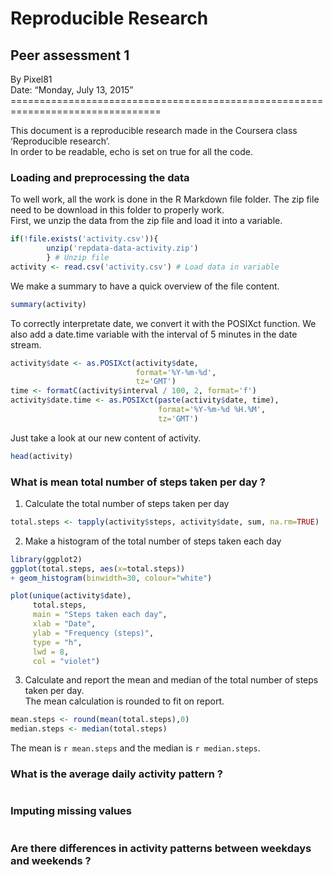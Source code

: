 # Reproducible Research  
## Peer assessment 1  
By Pixel81  
Date: "Monday, July 13, 2015"  
================================================================================

This document is a reproducible research made in the Coursera class
'Reproducible research'.  
In order to be readable, echo is set on true for all the code.

### Loading and preprocessing the data

To well work, all the work is done in the R Markdown file folder. The zip file
need to be download in this folder to properly work.  
First, we unzip the data from the zip file and load it into a variable.
```r

if(!file.exists('activity.csv')){ 
        unzip('repdata-data-activity.zip') 
        } # Unzip file
activity <- read.csv('activity.csv') # Load data in variable
```

We make a summary to have a quick overview of the file content.
```r
summary(activity)
```

To correctly interpretate date, we convert it with the POSIXct function. We also
add a date.time variable with the interval of 5 minutes in the date stream.
```r
activity$date <- as.POSIXct(activity$date,
                            format='%Y-%m-%d',
                            tz='GMT')
time <- formatC(activity$interval / 100, 2, format='f')
activity$date.time <- as.POSIXct(paste(activity$date, time),
                                 format='%Y-%m-%d %H.%M',
                                 tz='GMT')
```

Just take a look at our new content of activity.
```r
head(activity)
```

### What is mean total number of steps taken per day ?
1. Calculate the total number of steps taken per day
```r
total.steps <- tapply(activity$steps, activity$date, sum, na.rm=TRUE)
```

2. Make a histogram of the total number of steps taken each day
```r
library(ggplot2)
ggplot(total.steps, aes(x=total.steps)) 
+ geom_histogram(binwidth=30, colour="white")

```

```r
plot(unique(activity$date),
     total.steps,
     main = "Steps taken each day",
     xlab = "Date",
     ylab = "Frequency (steps)",
     type = "h",
     lwd = 8,
     col = "violet")
```

3. Calculate and report the mean and median of the total number of steps taken per day.  
The mean calculation is rounded to fit on report.
```r
mean.steps <- round(mean(total.steps),0)
median.steps <- median(total.steps)
```

The mean is `r mean.steps` and the median is `r median.steps`.

### What is the average daily activity pattern ?

```r
```

### Imputing missing values

```r
```

### Are there differences in activity patterns between weekdays and weekends ?

```r
```